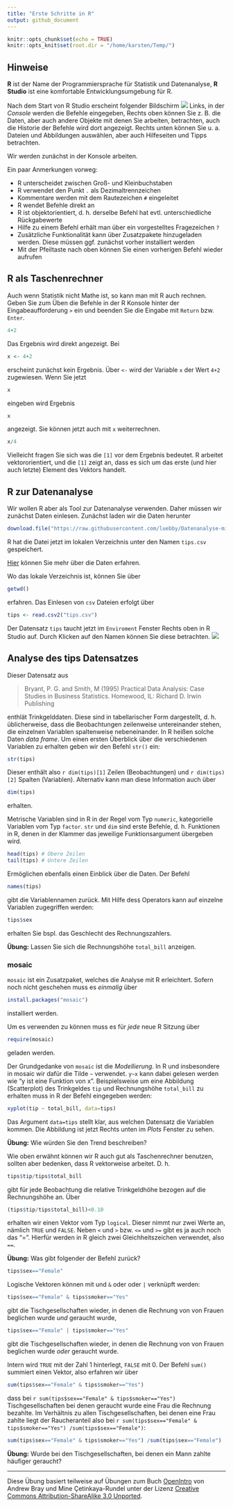 ```yaml
---
title: "Erste Schritte in R"
output: github_document
---
```


```r
knitr::opts_chunk$set(echo = TRUE)
knitr::opts_knit$set(root.dir = "/home/karsten/Temp/")
```



## Hinweise
**R** ist der Name der Programmiersprache für Statistik und Datenanalyse, **R Studio** ist eine komfortable Entwicklungsumgebung für R.

Nach dem Start von R Studio erscheint folgender Bildschirm
![](../../Installation/RStudio-Screenshot.png)
Links, in der *Console* werden die Befehle eingegeben, Rechts oben können Sie z. B. die Daten, aber auch andere Objekte mit denen Sie arbeiten, betrachten, auch die Historie der Befehle wird dort angezeigt. Rechts unten können Sie u. a. Dateien und Abbildungen auswählen, aber auch Hilfeseiten und Tipps betrachten.

Wir werden zunächst in der Konsole arbeiten.

Ein paar Anmerkungen vorweg:

* R unterscheidet zwischen Groß- und Kleinbuchstaben
* R verwendet den Punkt `.` als Dezimaltrennzeichen
* Kommentare werden mit dem Rautezeichen `#` eingeleitet
* R wendet Befehle direkt an
* R ist objektorientiert, d. h. derselbe Befehl hat evtl. unterschiedliche Rückgabewerte
* Hilfe zu einem Befehl erhält man über ein vorgestelltes Fragezeichen `?`
* Zusätzliche Funktionalität kann über Zusatzpakete hinzugeladen werden. Diese müssen ggf. zunächst vorher installiert werden
* Mit der Pfeiltaste nach oben können Sie einen vorherigen Befehl wieder aufrufen

## R als Taschenrechner
Auch wenn Statistik nicht Mathe ist, so kann man mit R auch rechnen. Geben Sie zum Üben die Befehle in der R Konsole hinter der Eingabeaufforderung `>` ein und beenden Sie die Eingabe mit `Return` bzw. `Enter`.
```r
4+2
```
Das Ergebnis wird direkt angezeigt.
Bei 
```r
x <- 4+2
```
erscheint zunächst kein Ergebnis. Über `<-` wird der Variable `x` der Wert `4+2` zugewiesen. Wenn Sie jetzt
```r
x
```
eingeben wird Ergebnis
```r
x
```
angezeigt. Sie können jetzt auch mit `x` weiterrechnen.
```r
x/4
```
Vielleicht fragen Sie sich was die `[1]` vor dem Ergebnis bedeutet. R arbeitet vektororientiert, und die `[1]` zeigt an, dass es sich um das erste (und hier auch letzte) Element des Vektors handelt.

## R zur Datenanalyse
Wir wollen R aber als Tool zur Datenanalyse verwenden. Daher müssen wir zunächst Daten einlesen.
Zunächst laden wir die Daten herunter
```r
download.file("https://raw.githubusercontent.com/luebby/Datenanalyse-mit-R/master/Daten/tips.csv", destfile = "tips.csv")
```
R hat die Datei jetzt im lokalen Verzeichnis unter den Namen `tips.csv` gespeichert. 

[Hier](https://github.com/luebby/Datenanalyse-mit-R/blob/master/Daten/tips-help.pdf) können Sie mehr über die Daten erfahren. 

Wo das lokale Verzeichnis ist, können Sie über
```r
getwd()
```
erfahren.
Das Einlesen von `csv` Dateien erfolgt über
```r
tips <- read.csv2("tips.csv")
```
Der Datensatz `tips` taucht jetzt im `Enviroment` Fenster Rechts oben in R Studio auf. Durch Klicken auf den Namen können Sie diese betrachten.
![](tips-Enviroment.png)

## Analyse des tips Datensatzes

Dieser Datensatz aus 

> Bryant, P. G. and Smith, M (1995) Practical Data Analysis: Case Studies in Business Statistics. Homewood, IL: Richard D. Irwin Publishing

enthlät Trinkgelddaten. Diese sind in tabellarischer Form dargestellt, d. h. üblicherweise, dass die Beobachtungen zeilenweise untereinander stehen, die einzelnen Variablen spaltenweise nebeneinander. In R heißen solche Daten *data frame*. Um einen ersten Überblick über die verschiedenen Variablen zu erhalten geben wir den Befehl 
`str()` ein:
```r
str(tips)
```
Dieser enthält also `r dim(tips)[1]` Zeilen (Beobachtungen) und `r dim(tips)[2]` Spalten (Variablen). Alternativ kann man diese Information auch über 
```r
dim(tips)
```
erhalten.

Metrische Variablen sind in R in der Regel vom Typ `numeric`, kategorielle Variablen vom Typ `factor`. `str` und `dim` sind erste Befehle, d. h. Funktionen in R, denen in der Klammer das jeweilige Funktionsargument übergeben wird.
```r
head(tips) # Obere Zeilen
tail(tips) # Untere Zeilen 
```
Ermöglichen ebenfalls einen Einblick über die Daten. Der Befehl
```r
names(tips)
```
gibt die Variablennamen zurück.
Mit Hilfe des`$` Operators kann auf einzelne Variablen zugegriffen werden:
```r
tips$sex
```
erhalten Sie bspl. das Geschlecht des Rechnungszahlers.

**Übung:** Lassen Sie sich die Rechnungshöhe `total_bill` anzeigen.

### mosaic
`mosaic` ist ein Zusatzpaket, welches die Analyse mit R erleichtert. Sofern noch nicht geschehen muss es *einmalig* über
```r
install.packages("mosaic")
```
installiert werden.

Um es verwenden zu können muss es für *jede* neue R Sitzung über
```r
require(mosaic)
```
geladen werden.

Der Grundgedanke von `mosaic` ist die *Modellierung*. In R und insbesondere in mosaic wir dafür die Tilde `~` verwendet. `y~x` kann dabei gelesen werden wie "y ist eine Funktion von x". Beispielsweise um eine Abbildung (Scatterplot) des Trinkgeldes `tip` und Rechnungshöhe `total_bill` zu erhalten muss in R der Befehl eingegeben werden:
```r
xyplot(tip ~ total_bill, data=tips)
```
Das Argument `data=tips` stellt klar, aus welchen Datensatz die Variablen kommen. Die Abbildung ist jetzt Rechts unten im *Plots* Fenster zu sehen.

**Übung:** Wie würden Sie den Trend beschreiben?

Wie oben erwähnt können wir R auch gut als Taschenrechner benutzen, sollten aber bedenken, dass R vektorweise arbeitet. D. h. 
```r
tips$tip/tips$total_bill
```
gibt für jede Beobachtung die relative Trinkgeldhöhe bezogen auf die Rechnungshöhe an. Über 
```r
(tips$tip/tips$total_bill)<0.10
```
erhalten wir einen Vektor vom Typ `logical`. Dieser nimmt nur zwei Werte an, nämlich `TRUE` und `FALSE`. Neben `<` und `>` bzw. `<=` und `>=` gibt es ja auch noch das "=". Hierfür werden in R gleich zwei Gleichheitszeichen verwendet, also `==`.

**Übung:** Was gibt folgender der Befehl zurück?
```r
tips$sex=="Female" 
```

Logische Vektoren können mit und `&` oder oder `|` verknüpft werden:
```r
tips$sex=="Female" & tips$smoker=="Yes"
```
gibt die Tischgesellschaften wieder, in denen die Rechnung von von Frauen beglichen wurde *und* geraucht wurde,
```r
tips$sex=="Female" | tips$smoker=="Yes"
```
gibt die Tischgesellschaften wieder, in denen die Rechnung von von Frauen beglichen wurde *oder* geraucht wurde.

Intern wird `TRUE` mit der Zahl 1 hinterlegt, `FALSE` mit 0. Der Befehl `sum()` summiert einen Vektor, also erfahren wir über 
```r
sum(tips$sex=="Female" & tips$smoker=="Yes")
```
dass bei `r sum(tips$sex=="Female" & tips$smoker=="Yes")` Tischgesellschaften bei denen geraucht wurde eine Frau die Rechnung bezahlte. Im Verhältnis zu allen Tischgesellschaften, bei denen eine Frau zahlte liegt der Raucheranteil also bei `r sum(tips$sex=="Female" & tips$smoker=="Yes") /sum(tips$sex=="Female")`:
```r
sum(tips$sex=="Female" & tips$smoker=="Yes") /sum(tips$sex=="Female")
```

**Übung:** Wurde bei den Tischgesellschaften, bei denen ein Mann zahlte häufiger geraucht?










***
Diese Übung basiert teilweise auf Übungen zum Buch [OpenIntro](https://www.openintro.org/stat/index.php?stat_book=isrs) von Andrew Bray und Mine &Ccedil;etinkaya-Rundel unter der Lizenz [Creative Commons Attribution-ShareAlike 3.0 Unported](http://creativecommons.org/licenses/by-sa/3.0). 
